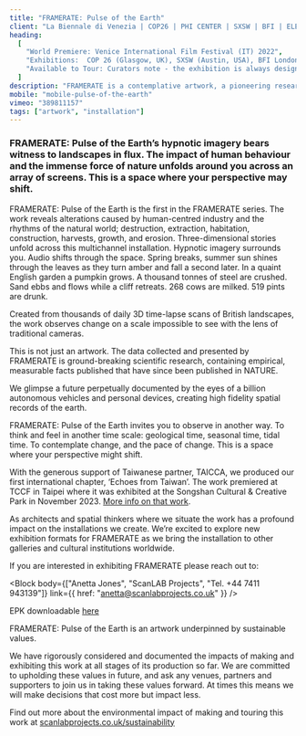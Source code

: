 ```yaml
---
title: "FRAMERATE: Pulse of the Earth"
client: "La Biennale di Venezia | COP26 | PHI CENTER | SXSW | BFI | ELEKTRON"
heading:
  [
    "World Premiere: Venice International Film Festival (IT) 2022",
    "Exhibitions:  COP 26 (Glasgow, UK), SXSW (Austin, USA), BFI London Film Festival (UK), Centre PHI (Montreal, CA)  TCCF (TWN), ELEKTRON (LU), Cromer Art Space (UK), and The Watershed (Bristol, UK)",
    "Available to Tour: Curators note - the exhibition is always designed and installed in conversation with the location it inhabits",
  ]
description: "FRAMERATE is a contemplative artwork, a pioneering research tool and a shared immersive experience."
mobile: "mobile-pulse-of-the-earth"
vimeo: "389811157"
tags: ["artwork", "installation"]
---
```



### FRAMERATE: Pulse of the Earth’s hypnotic imagery bears witness to landscapes in flux. The impact of human behaviour and the immense force of nature unfolds around you across an array of screens. This is a space where your perspective may shift.

FRAMERATE: Pulse of the Earth is the first in the FRAMERATE series. The work reveals alterations caused by human-centred industry and the rhythms of the natural world; destruction, extraction, habitation, construction, harvests, growth, and erosion. Three-dimensional stories unfold across this multichannel installation. Hypnotic imagery surrounds you. Audio shifts through the space. Spring breaks, summer sun shines through the leaves as they turn amber and fall a second later. In a quaint English garden a pumpkin grows. A thousand tonnes of steel are crushed. Sand ebbs and flows while a cliff retreats. 268 cows are milked. 519 pints are drunk.

Created from thousands of daily 3D time-lapse scans of British landscapes, the work observes change on a scale impossible to see with the lens of traditional cameras.

This is not just an artwork. The data collected and presented by FRAMERATE is ground-breaking scientific research, containing empirical, measurable facts published that have since been published in NATURE.

We glimpse a future perpetually documented by the eyes of a billion autonomous vehicles and personal devices, creating high fidelity spatial records of the earth.

FRAMERATE: Pulse of the Earth invites you to observe in another way. To think and feel in another time scale: geological time, seasonal time, tidal time. To contemplate change, and the pace of change. This is a space where your perspective might shift.

With the generous support of Taiwanese partner, TAICCA, we produced our first international chapter, ‘Echoes from Taiwan’. The work premiered at TCCF in Taipei where it was exhibited at the Songshan Cultural & Creative Park in November 2023. [More info on that work](/projects/echoes-from-taiwan).

As architects and spatial thinkers where we situate the work has a profound impact on the installations we create. We’re excited to explore new exhibition formats for FRAMERATE as we bring the installation to other galleries and cultural institutions worldwide.

If you are interested in exhibiting FRAMERATE please reach out to:

<Block
  body={["Anetta Jones", "ScanLAB Projects", "Tel. +44 7411 943139"]}
  link={{ href: "anetta@scanlabprojects.co.uk" }}
/>

EPK downloadable [here](https://s3.eu-west-1.amazonaws.com/scanlabprojects.co.uk/assets/EPK/ScanLAB_EPK_v1.zip)

<ImageMagic
  href="FRAMERATE_Instal05.jpeg"
  caption="Photo credit: ScanLAB Projects"
/>

<ImageMagic
  href="FRAMERATE_Instal04.jpg"
  caption="Photo credit: ScanLAB Projects"
/>
<ImageMagic
  href="FRAMERATE_Instal03.jpg"
  caption="Photo credit: ScanLAB Projects"
/>
<ImageMagic
  href="FRAMERATE_Instal02.jpg"
  caption="Photo credit: ScanLAB Projects"
/>
<ImageMagic
  href="FRAMERATE_Flowers01.jpg"
  caption="Photo credit: ScanLAB Projects"
/>
<ImageMagic
  href="FRAMERATE_Garden02.jpg"
  caption="Photo credit: ScanLAB Projects"
/>
<ImageMagic
  href="FRAMERATE_Beach03.jpg"
  caption="Photo credit: ScanLAB Projects"
/>
<ImageMagic
  href="FRAMERATE_Pub03.jpg"
  caption="Photo credit: ScanLAB Projects"
/>


FRAMERATE: Pulse of the Earth is an artwork underpinned by sustainable values.

We have rigorously considered and documented the impacts of making and exhibiting this work at all stages of its production so far. We are committed to upholding these values in future, and ask any venues, partners and supporters to join us in taking these values forward. At times this means we will make decisions that cost more but impact less.

Find out more about the environmental impact of making and touring this work at
[scanlabprojects.co.uk/sustainability](/sustainability)
